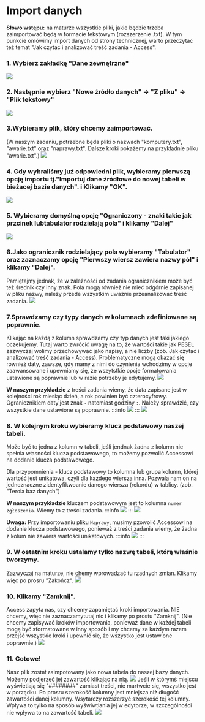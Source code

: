 # Import danych
**Słowo wstępu:** na maturze wszystkie pliki, jakie będzie trzeba zaimportować będą w formacie tekstowym (rozszerzenie .txt). 
W tym punkcie omówimy import danych od strony technicznej, warto przeczytać też temat "Jak czytać i analizować treść zadania - Access".

### 1. Wybierz zakładkę "Dane zewnętrzne"
![](https://i.imgur.com/NYdFPM0.png)
### 2. Następnie wybierz "Nowe źródło danych" -> "Z pliku" -> "Plik tekstowy"
![](https://i.imgur.com/WFxNCQz.png)
### 3.Wybieramy plik, który chcemy zaimportować.
(W naszym zadaniu, potrzebne będa pliki o nazwach "komputery.txt", "awarie.txt" oraz "naprawy.txt". 
Dalsze kroki pokażemy na przykładnie pliku "awarie.txt".)
![](https://i.imgur.com/yrJ5iI1.png)
### 4. Gdy wybraliśmy już odpowiedni plik, wybieramy pierwszą opcję importu tj."Importuj dane źródłowe do nowej tabeli w bieżacej bazie danych". i Klikamy "OK".
![](https://i.imgur.com/rgnX4S6.png)
### 5. Wybieramy domyślną opcję "Ograniczony - znaki takie jak przcinek lubtabulator rodzielają pola" i klikamy "Dalej"
![](https://i.imgur.com/tVLwYtU.png)
### 6.Jako ogranicznik rodzielający pola wybieramy "Tabulator" oraz zaznaczamy opcję "Pierwszy wiersz zawiera nazwy pól" i klikamy "Dalej".
Pamiętajmy jednak, że w zależności od zadania ogranicznikiem może być też średnik czy inny znak. Pola mogą również nie mieć odgórnie zapisanej w pliku nazwy, należy przede wszystkim uważnie przeanalizować treść zadania.
![](https://i.imgur.com/opThVuv.png)
### 7.Sprawdzamy czy typy danych w kolumnach zdefiniowane są poprawnie.
Klikając na każdą z kolumn sprawdzamy czy typ danych jest taki jakiego oczekujemy. Tutaj warto zwrócić uwagę na to, że wartości takie jak PESEL zazwyczaj wolimy przechowywać jako napisy, a nie liczby (zob. Jak czytać i analizować treść zadania - Access).
Problematyczne mogą okazać się również daty, zawsze, gdy mamy z nimi do czynienia wchodzimy w opcje zaawansowane i upewniamy się, że wszytstkie opcje formatowania ustawione są poprawnie lub w razie potrzeby je edytujemy.
![](https://i.imgur.com/Zp50yNG.png)


**W naszym przykładzie** z treści zadania wiemy, że data zapisane jest w kolejności rok miesiąc dzień, a rok powinien być czterocyfrowy. Ogranicznikiem daty jest znak `-` natomiast godziny `:`. Należy sprawdzić, czy wszystkie dane ustawione są poprawnie. 
:::info
![](https://i.imgur.com/ZnQ638b.png)
:::
![](https://i.imgur.com/wDwQZ5n.png)

### 8. W kolejnym kroku wybieramy klucz podstawowy naszej tabeli. 
Może być to jedna z kolumn w tabeli, jeśli jendnak żadna z kolumn nie spełnia własności klucza podstawowego, to możemy pozwolić Accessowi na dodanie klucza podstawowego.

Dla przypomnienia - klucz podstawowy to kolumna lub grupa kolumn, której wartość jest unikatowa, czyli dla każdego wiersza inna. Pozwala nam on na jednoznaczne zidentyfikwoanie danego wiersza (rekordu) w tablicy. (zob. "Teroia baz danych")

**W naszym przykładzie** kluczem podstawowym jest to kolumna `numer zgłoszenia`. Wiemy to z treści zadania. 
:::info
![](https://i.imgur.com/QOs0H6a.png)
:::
![](https://i.imgur.com/Lb3qtks.png)

**Uwaga:** Przy importowaniu pliku `Naprawy`, musimy pzowolić Accessowi na dodanie klucza podstawowego, ponieważ z treści zadania wiemy, że żadna z kolum nie zawiera wartości unikatowych.
:::info
![](https://i.imgur.com/ISCIHtP.png)
:::

### 9. W ostatnim kroku ustalamy tylko nazwę tabeli, którą właśnie tworzymy. 
Zazwyczaj na maturze, nie chemy wprowadzać tu rzadnych zmian. Klikamy więc po prosru "Zakończ".
![](https://i.imgur.com/KrQCZOz.png)
### 10. Klikamy "Zamknij".
Access zapyta nas, czy chcemy zapamiętać kroki importowania. NIE chcemy, więc nie zaznaczamytutaj nic i klikamy po prostu "Zamknij".
(Nie chcemy zapisywać kroków importowania, ponieważ dane w każdej tabeli mogą być sformatowane w inny sposób i my chcemy za każdym razem przejść wszystkie kroki i upewnić się, że wszystko jest ustawione poprawnie.)
![](https://i.imgur.com/33mDdVv.png)
### 11. Gotowe!
Nasz plik został zaimpotowany jako nowa tabela do naszej bazy danych. Możemy podjerzeć jej zawartość klikając na nią. ![](https://i.imgur.com/s2UyBDO.png)
Jeśli w którymś miejscu wyświetlają się "########" zamiast treści, nie martwcie się, wszystko jest w porządku. Po prosru szerokość kolumny jest mniejsza niż długość zawartości danej kolumny. Wsytarczy rozszerzyć szerokość tej kolumny. Wpływa to tylko na sposób wyświwtlania jej w edytorze, w szczególności nie wpływa to na zawartość tabeli.
![](https://i.imgur.com/6OLPPrF.png)
